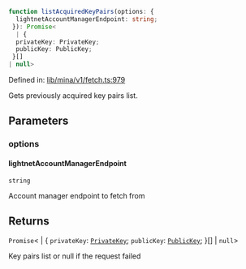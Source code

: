```ts
function listAcquiredKeyPairs(options: {
  lightnetAccountManagerEndpoint: string;
 }): Promise<
  | {
  privateKey: PrivateKey;
  publicKey: PublicKey;
 }[]
| null>
```

Defined in: [lib/mina/v1/fetch.ts:979](https://github.com/o1-labs/o1js/blob/46b9772d07785397c4bd76a102bc9f6730d321bb/src/lib/mina/v1/fetch.ts#L979)

Gets previously acquired key pairs list.

## Parameters

### options

#### lightnetAccountManagerEndpoint

`string`

Account manager endpoint to fetch from

## Returns

`Promise`\<
  \| \{
  `privateKey`: [`PrivateKey`](../../../classes/PrivateKey.mdx);
  `publicKey`: [`PublicKey`](../../../classes/PublicKey.mdx);
 \}[]
  \| `null`\>

Key pairs list or null if the request failed
